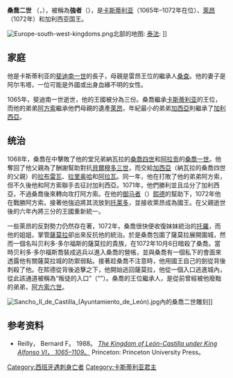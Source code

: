 {{Infobox royalty
| type         = monarch
| name         = 桑乔二世
| image        = Sancho II de Leão e Castela - Compendio de crónicas de reyes (Biblioteca Nacional de España).png
| image_size   = 150px
| caption      = 卡斯蒂利亚手稿《国王编年史汇编》（约1312-1325年）中的桑乔二世   现藏于[[西班牙国家图书馆|西班牙国家图书馆]]
| succession   = [[卡斯蒂利亚君主列表|卡斯蒂利亚国王]]
| reign        = 1065年–1072年
| coronation   =
| predecessor  = [[斐迪南一世_(雷昂與卡斯提爾)|斐迪南一世]]
| successor    = [[阿方索六世_(雷昂與卡斯提爾)|阿方索六世]]
| succession1  = [[莱昂君主列表|莱昂国王]]
| reign1       = 1072年
| coronation1  = 1072年1月12日 ([[莱昂主教座堂|莱昂主教座堂]])
| predecessor1 = [[阿方索六世_(雷昂與卡斯提爾)|阿方索六世]]
| successor1   = [[阿方索六世_(雷昂與卡斯提爾)|阿方索六世]]
| succession2  = {{link-en|加利西亚国王|King of Galicia}}
| reign2       = 1071年–1072年
| coronation2  =
| predecessor2 = {{link-en|加西亚二世|García II of Galicia}}
| successor2   = [[阿方索六世_(雷昂與卡斯提爾)|阿方索六世]]
| spouse       = {{link-en| 阿尔韦塔 |Alberta, Queen of Castile}}
| issue        = 
| issue-link   = 
| issue-pipe   = 
| house        = [[希梅尼斯王朝|希梅尼斯王朝]]
| house-type   = 王朝
| father       = [[斐迪南一世_(雷昂與卡斯提爾)|斐迪南一世]]
| mother       = [[雷昂的桑查|雷昂的桑查]]
| birth_date   = 1036年-1038年
| birth_place  = [[萨莫拉_(西班牙)|萨莫拉 (西班牙)]]
| death_date   = 1072年10月6日 (33–36岁)
| death_place  = [[萨莫拉_(西班牙)|萨莫拉 (西班牙)]]
| burial_date  =
| burial_place = {{link-en|圣萨尔瓦多德奥尼亚修道院|San Salvador de Oña}}
| religion     = [[天主教會|天主教]]
|}}


'''桑喬二世''' （{{lang-es|'''Sancho II'''}}，{{bd|1036年||1072年|10月7日|catIdx=SS}}），被稱為'''強者'''（{{lang|es|'''el Fuerte'''}}），是[[卡斯蒂利亞君主列表|卡斯蒂利亚]]（1065年–1072年在位）、[[萊昂君主列表|萊昂]]（1072年）和加利西亚国王。

[[File:Europe-south-west-kingdoms.png|thumb]]北部的地图:
{{legend|#ba7f45|{{link-en|加西亚二世|García II of Galicia}}的{{link-en|加利西亚王国|King of Galicia}}}} 
{{legend|#c2a541|[[阿方索六世_(雷昂與卡斯提爾)|阿方索六世]]的[[莱昂王国|莱昂王国]]}}
{{legend|#dcc983|桑乔二世的[[卡斯蒂利亚王国|卡斯蒂利亚王国]]}}
{{legend|#893f72|[[桑喬四世_(納瓦拉)|桑乔四世]]的[[纳瓦拉王国|纳瓦拉王国]]}}
{{legend|#b7665c|[[桑喬·拉米雷斯|桑喬·拉米雷斯]]的[[阿拉贡王国|阿拉贡王国]]}}
[[泰法|泰法]]:
{{legend|#68ae94|{{link-en|巴达霍斯泰法|Taifa of Badajoz}}}}
{{legend|#329ca7|{{link-en|塞维利亚泰法|Taifa of Seville}}}}
{{legend|#88a756|{{link-en|托莱多泰法|Taifa of Seville}}}}
{{legend|#c0bf78|[[萨拉戈萨泰法|萨拉戈萨泰法]]}}]]

== 家庭 ==
他是卡斯蒂利亚的[[斐迪南一世_(萊昂)|斐迪南一世]]的長子，母親是雷昂王位的繼承人[[雷昂的桑查|桑查]]。他的妻子是阿尔韦塔，一位可能是外國或出身血緣不明的女性。

1065年，斐迪南一世逝世，他的王國被分為三份。桑喬繼承[[卡斯蒂利亚王国|卡斯蒂利亚]]的王位，而他的弟弟[[阿方索六世_(萊昂)|阿方索]]繼承他們母親的遺產[[萊昂王國|萊昂]]，年紀最小的弟弟[[加西亚二世_(加利西亚)|加西亞]]則繼承了[[加利西亞王國|加利西亞]]。

== 统治 ==
1068年，桑喬在{{link-en|三桑喬戰爭|War of the Three Sanchos}}中擊敗了他的堂兄弟納瓦拉的[[桑乔四世_(纳瓦拉)|桑喬四世]]和[[阿拉贡|阿拉贡]]的[[桑乔一世_(阿拉贡)|桑喬一世]]。他奪回了他父親為了酬謝幫助對抗[[貝爾穆多三世_(萊昂)|貝爾穆多三世]]，而交給[[加西亞·桑切斯三世_(納瓦拉)|加西亞]]（納瓦拉的桑喬四世的父親）的[[拉布雷瓦|拉布雷瓦]]、[[拉里奥哈_(西班牙)|拉里奥哈]]和[[阿拉瓦省|阿拉瓦]]。同一年，他在{{link-en|良塔達戰役|Battle of Llantada}}打敗了他的弟弟阿方索，但不久後他和阿方索聯手去征討加利西亞。1071年，他們勝利並且瓜分了加利西亞，不過桑喬後來轉向攻打阿方索。在他的[[御马者|御马者]]（{{lang|es|alférez}}）[[熙德|熙德]]的幫助下，1072年他在{{link-en|戈爾佩赫拉戰役|Battle of Golpejera}}戰勝阿方索。接著他強迫將其流放到[[托萊多_(西班牙)|托莱多]]，並接收萊昂成為國王。在父親逝世後的六年內將三分的王國重新統一。

一些萊昂的反對勢力仍然存在著，1072年，桑喬很快便收復妹妹{{link-en|埃爾維拉|Elvira of Toro}}統治的[[托羅_(薩莫拉省)|托羅]]，而他的姐姐{{link-en|薩莫拉的烏拉卡|Urraca of Zamora|烏拉卡}}，掌管[[薩莫拉_(西班牙)|薩莫拉]]卻出來反抗他的統治。於是桑喬包圍了薩莫拉展開圍城，然而一個名叫贝利多·多尔福斯的薩莫拉的貴族，在1072年10月6日暗殺了桑喬。當時贝利多·多尔福斯喬裝成逃兵以進入桑喬的營帳，並與桑喬有一個私下的會面來透露他有關薩莫拉城的防禦弱點。接著趁桑喬不注意時，他用國王自己的劍從背後刺殺了他。在熙德從背後追擊之下，他開始逃回薩莫拉，他從一個入口逃進城內，從此該通道被稱為“叛徒的入口”（“{{lang|es|Portillo del Traidor}}”）。桑喬的王位繼承人，是從前曾經被他廢黜的弟弟，[[阿方索六世_(萊昂)|阿方索六世]]。

[[File:Sancho_II_de_Castilla_(Ayuntamiento_de_León).jpg|thumb]]內的桑喬二世雕刻]]

==参考资料==
*Reilly， Bernard F。 1988。 [http://libro。uca。edu/alfonso6/alfonso。htm ''The Kingdom of León-Castilla under King Alfonso VI， 1065–1109''。]{{Dead link|date=2018年7月 |bot=InternetArchiveBot |fix-attempted=no }} Princeton: Princeton University Press。

{{s-start}}
{{s-hou|[[希梅尼斯王朝|希梅尼斯王朝]]||1036年||1072年10月7日}}
{{s-reg}}
{{s-bef|before=[[斐迪南一世_(萊昂)|斐迪南一世]]}}
{{s-ttl|title=[[卡斯蒂利亞君主列表|卡斯蒂利亚國王]]|years=1065年－1072年}}
{{s-aft|rows=3|after=[[阿方索六世_(萊昂)|阿方索六世]]}}
{{s-bef|before=[[阿方索六世_(萊昂)|阿方索六世]]}}
{{s-ttl|title=[[萊昂君主列表|萊昂國王]]|years=1072年}}
{{s-bef|before=[[加西亚二世_(加利西亚)l|加西亞二世]]}}
{{s-ttl|title= [[加利西亚君主列表|加利西亞]]與[[葡萄牙君主列表|葡萄牙]]國王|years=1071年－1072年 <br /> (與[[阿方索六世_(萊昂)|阿方索六世]]共治)  <br /> 1072年單獨統治}}
{{end}}

{{Authority control}}
{{DEFAULTSORT:Sancho 02 Of Leon And Castile}}
{{雷昂君主}}
{{卡斯提亞君主}}
[[Category:西班牙遇刺身亡者|Category:西班牙遇刺身亡者]]
[[Category:卡斯蒂利亚君主|Category:卡斯蒂利亚君主]]
